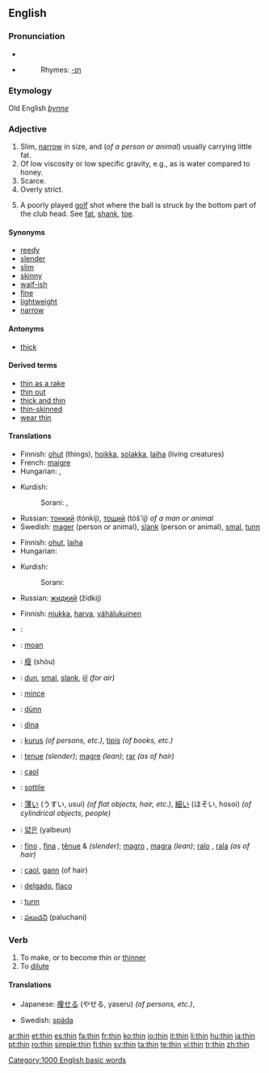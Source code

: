 ==English==

===Pronunciation===
*{{IPA|/'θɪn/}}
*{{audio|en-us-thin.ogg|Audio (US)}}
*:Rhymes: [[Rhymes:English:-ɪn|-ɪn]]

===Etymology===
Old English ''[[þynne]]''

===Adjective===
{{en-adj|thinner|thinnest}}

# Slim, [[narrow]] in size, and (''of a person or animal'') usually carrying little fat.
# Of low viscosity or low specific gravity, e.g., as is water compared to honey.
# Scarce.
# Overly strict.
# {{sports}} A poorly played [[golf]] shot where the ball is struck by the bottom part of the club head. See [[fat]], [[shank]], [[toe]].

====Synonyms====
{{saurus|thin|skinny}}
*[[reedy]]
*[[slender]]
*[[slim]]
*[[skinny]]
*[[waif-ish]]
*[[fine]]
*[[lightweight]]
*[[narrow]]

====Antonyms====
*[[thick]]

====Derived terms====
*[[thin as a rake]]
*[[thin out]]
*[[thick and thin]]
*[[thin-skinned]]
*[[wear thin]]

====Translations====
{{trans-top|slim, narrow in size}}
*Finnish: [[ohut]] (things), [[hoikka]], [[solakka]], [[laiha]] (living creatures)
*French: [[maigre]]
*Hungarian: {{t|hu|vékony}}, {{t|hu|sovány}}
{{trans-mid}}
*Kurdish: 
*:Sorani: {{t|ku|باریک|tr=bAreek|sc=KUchar}}, {{t|ku|ته‌نک|tr=tanik|sc=KUchar}}
*Russian: [[тонкий]] (tónkij), [[тощий]] (tóš'ij) ''of a man or animal''
*Swedish: [[mager]] (person or animal), [[slank]] (person or animal), [[smal]], [[tunn]]
{{trans-bottom}}

{{trans-top|of low viscosity or low specific gravity}}
*Finnish: [[ohut]], [[laiha]]
*Hungarian: {{t|hu|híg}}
{{trans-mid}}
*Kurdish: 
*:Sorani: {{t|ku|شل|tr=shil|sc=KUchar}}
*Russian: [[жидкий]] (žídkij)
{{trans-bottom}}

{{trans-top|scarce}}
*Finnish: [[niukka]], [[harva]], [[vähälukuinen]]
{{trans-mid}}
{{trans-bottom}}

{{trans-top|overly strict}}
{{trans-mid}}
{{trans-bottom}}

{{checktrans-top}}
*{{ttbc|Arabic}}: {{ARchar|[[رقيق]]}} {{unicode|(raqíeq)}}
*{{ttbc|Breton}}: [[moan#Breton|moan]]
*{{ttbc|Chinese}}: [[瘦]] (shòu)
*{{ttbc|Dutch}}: [[dun]], [[smal]], [[slank]], [[ijl]] ''(for air)''
*{{ttbc|French}}: [[mince]]
*{{ttbc|German}}: [[dünn]]
*{{ttbc|Ido}}: [[dina]]
*{{ttbc|Indonesian}}: [[kurus]] ''(of persons, etc.)'', [[tipis]] ''(of books, etc.)''
*{{ttbc|Interlingua}}: [[tenue]] ''(slender)''; [[magre]] ''(lean)''; [[rar]] ''(as of hair)''
{{checktrans-mid}}
*{{ttbc|Irish}}: [[caol]]
*{{ttbc|Italian}}: [[sottile]]
*{{ttbc|Japanese}}: [[薄い]] (うすい, usui) ''(of flat objects, hair, etc.)'', [[細い]] (ほそい, hosoi) ''(of cylindrical objects, people)''
*{{ttbc|Korean}}: [[얇은]] (yalbeun)
*{{ttbc|Portuguese}}: [[fino]] {{m}}, [[fina]] {{f}}, [[tênue]] {{m}} & {{f}} ''(slender)''; [[magro]] {{m}}, [[magra]] {{f}} ''(lean)''; [[ralo]] {{m}}, [[rala]] {{f}} ''(as of hair)''
*{{ttbc|Scottish Gaelic}}: [[caol]], [[gann]] (of hair)
*{{ttbc|Spanish}}: [[delgado]], [[flaco]]
*{{ttbc|Swedish}}: [[tunn]]
*{{ttbc|Telugu}}: [[పలుచని]] (paluchani)
{{checktrans-bottom}}

===Verb===
{{en-verb|thins|thinning|thinned}}

# To make, or to become thin or [[thinner]]
# To [[dilute]]

====Translations====
{{trans-top|make thinner}}
{{trans-mid}}
{{trans-bottom}}
{{trans-top|become thinner}}
* Japanese: [[痩せる]] (やせる, yaseru) ''(of persons, etc.)'', 
{{trans-mid}}
{{trans-bottom}}
{{trans-top|dilute}}
{{trans-mid}}
*Swedish: [[späda]]
{{trans-bottom}}

[[Category:1000 English basic words]]

[[ar:thin]]
[[et:thin]]
[[es:thin]]
[[fa:thin]]
[[fr:thin]]
[[ko:thin]]
[[io:thin]]
[[it:thin]]
[[li:thin]]
[[hu:thin]]
[[ja:thin]]
[[pt:thin]]
[[ro:thin]]
[[simple:thin]]
[[fi:thin]]
[[sv:thin]]
[[ta:thin]]
[[te:thin]]
[[vi:thin]]
[[tr:thin]]
[[zh:thin]]